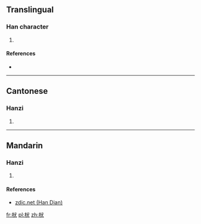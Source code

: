 ==Translingual==

===Han character===
{{Han char|rn=75|rad=木|as=04|sn=8|four=|canj=木戈大 (DIK)|ids=⿰[[木]][[犬]]}}

# {{defn|Han|sort=木04}}

====References====
* {{Han ref|kx=0517.011|hdz=21166.021|uh=67A4|ud=26532}}

----

==Cantonese==

===Hanzi===
{{yue-hanzi|jyut=[[dai6]]|y=dai6}}

# {{defn|lang=yue|sort=木04}}

----

==Mandarin==

===Hanzi===
{{cmn-hanzi|pin=[[dì]] ([[di4]]), [[duò]] ([[duo4]])|wg=ti<sup>4</sup>, to<sup>4</sup>}}

# {{defn|lang=cmn|sort=木04}}

====References====
*[http://www.zdic.net/z/1b/js/67A4.htm zdic.net (Han Dian)]

[[fr:枤]]
[[pl:枤]]
[[zh:枤]]